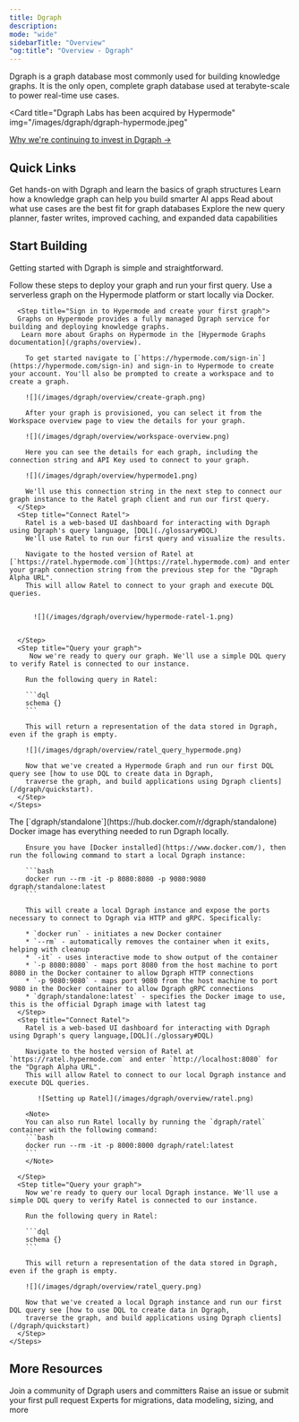 ```yaml
---
title: Dgraph
description:
mode: "wide"
sidebarTitle: "Overview"
"og:title": "Overview - Dgraph"
---
```


Dgraph is a graph database most commonly used for building knowledge graphs. It
is the only open, complete graph database used at terabyte-scale to power
real-time use cases.

<Card
  title="Dgraph Labs has been acquired by Hypermode"
  img="/images/dgraph/dgraph-hypermode.jpeg"
>
  [Why we're continuing to invest in Dgraph
  →](https://hypermode.com/blog/why-invest-in-dgraph/)
</Card>

## Quick Links

<CardGroup cols={2}>
  <Card title="Quickstart" icon="play" href="./quickstart">
    Get hands-on with Dgraph and learn the basics of graph structures
  </Card>
  <Card
    title="What is a knowledge graph?"
    icon="brain-circuit"
    href="https://hypermode.com/blog/smarter-ai-knowledge-graphs"
  >
    Learn how a knowledge graph can help you build smarter AI apps
  </Card>
  <Card
    title="Ultimate guide to graph databases"
    icon="book-open-cover"
    href="https://hypermode.com/blog/ultimate-guide-graph-databases"
  >
    Read about what use cases are the best fit for graph databases
  </Card>
  <Card
    title="New in Dgraph v24.1"
    icon="square-plus"
    href="https://hypermode.com/blog/dgraph-v241-knowledge-graphs-faster"
  >
    Explore the new query planner, faster writes, improved caching, and expanded
    data capabilities
  </Card>
</CardGroup>

## Start Building

Getting started with Dgraph is simple and straightforward.

Follow these steps to deploy your graph and run your first query. Use a
serverless graph on the Hypermode platform or start locally via Docker.

<Tabs>
  <Tab title="On Hypermode">
    <Steps>

      <Step title="Sign in to Hypermode and create your first graph">
      Graphs on Hypermode provides a fully managed Dgraph service for building and deploying knowledge graphs.
       Learn more about Graphs on Hypermode in the [Hypermode Graphs documentation](/graphs/overview).

        To get started navigate to [`https://hypermode.com/sign-in`](https://hypermode.com/sign-in) and sign-in to Hypermode to create your account. You'll also be prompted to create a workspace and to create a graph.

        ![](/images/dgraph/overview/create-graph.png)

        After your graph is provisioned, you can select it from the Workspace overview page to view the details for your graph.

        ![](/images/dgraph/overview/workspace-overview.png)

        Here you can see the details for each graph, including the connection string and API Key used to connect to your graph.

        ![](/images/dgraph/overview/hypermode1.png)

        We'll use this connection string in the next step to connect our graph instance to the Ratel graph client and run our first query.
      </Step>
      <Step title="Connect Ratel">
        Ratel is a web-based UI dashboard for interacting with Dgraph using Dgraph's query language, [DQL](./glossary#DQL)
        We'll use Ratel to run our first query and visualize the results.

        Navigate to the hosted version of Ratel at [`https://ratel.hypermode.com`](https://ratel.hypermode.com) and enter your graph connection string from the previous step for the "Dgraph Alpha URL".
        This will allow Ratel to connect to your graph and execute DQL queries.


          ![](/images/dgraph/overview/hypermode-ratel-1.png)


      </Step>
      <Step title="Query your graph">
         Now we're ready to query our graph. We'll use a simple DQL query to verify Ratel is connected to our instance.

        Run the following query in Ratel:

        ```dql
        schema {}
        ```

        This will return a representation of the data stored in Dgraph, even if the graph is empty.

        ![](/images/dgraph/overview/ratel_query_hypermode.png)

        Now that we've created a Hypermode Graph and run our first DQL query see [how to use DQL to create data in Dgraph,
        traverse the graph, and build applications using Dgraph clients](/dgraph/quickstart).
      </Step>
    </Steps>

  </Tab>
  <Tab title="Locally">
    <Steps>
      <Step title="Run Dgraph with Docker">
        The [`dgraph/standalone`](https://hub.docker.com/r/dgraph/standalone) Docker image has everything needed to run Dgraph locally.

        Ensure you have [Docker installed](https://www.docker.com/), then run the following command to start a local Dgraph instance:

        ```bash
        docker run --rm -it -p 8080:8080 -p 9080:9080 dgraph/standalone:latest
        ```

        This will create a local Dgraph instance and expose the ports necessary to connect to Dgraph via HTTP and gRPC. Specifically:

        * `docker run` - initiates a new Docker container
        * `--rm` - automatically removes the container when it exits, helping with cleanup
        * `-it` - uses interactive mode to show output of the container
        * `-p 8080:8080` - maps port 8080 from the host machine to port 8080 in the Docker container to allow Dgraph HTTP connections
        * `-p 9080:9080` - maps port 9080 from the host machine to port 9080 in the Docker container to allow Dgraph gRPC connections
        * `dgraph/standalone:latest` - specifies the Docker image to use, this is the official Dgraph image with latest tag
      </Step>
      <Step title="Connect Ratel">
        Ratel is a web-based UI dashboard for interacting with Dgraph using Dgraph's query language,[DQL](./glossary#DQL)

        Navigate to the hosted version of Ratel at `https://ratel.hypermode.com` and enter `http://localhost:8080` for the "Dgraph Alpha URL".
        This will allow Ratel to connect to our local Dgraph instance and execute DQL queries.

           ![Setting up Ratel](/images/dgraph/overview/ratel.png)

        <Note>
        You can also run Ratel locally by running the `dgraph/ratel` container with the following command:
        ```bash
        docker run --rm -it -p 8000:8000 dgraph/ratel:latest
        ```
        </Note>

      </Step>
      <Step title="Query your graph">
        Now we're ready to query our local Dgraph instance. We'll use a simple DQL query to verify Ratel is connected to our instance.

        Run the following query in Ratel:

        ```dql
        schema {}
        ```

        This will return a representation of the data stored in Dgraph, even if the graph is empty.

        ![](/images/dgraph/overview/ratel_query.png)

        Now that we've created a local Dgraph instance and run our first DQL query see [how to use DQL to create data in Dgraph,
        traverse the graph, and build applications using Dgraph clients](/dgraph/quickstart)
      </Step>
    </Steps>

  </Tab>
</Tabs>

## More Resources

<CardGroup cols={3}>
  <Card title="Discord" icon="discord" href="https://discord.hypermode.com">
    Join a community of Dgraph users and committers
  </Card>
  <Card
    title="GitHub"
    icon="github"
    href="https://github.com/hypermodeinc/dgraph"
  >
    Raise an issue or submit your first pull request
  </Card>
  <Card title="Need Help?" icon="phone" href="https://hypermode.com">
    Experts for migrations, data modeling, sizing, and more
  </Card>
</CardGroup>
